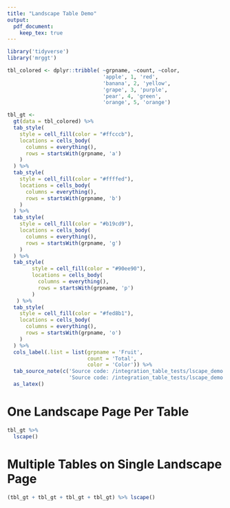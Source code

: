 ```yaml
---
title: "Landscape Table Demo"
output: 
  pdf_document:
    keep_tex: true
---
```


```r
library('tidyverse')
library('mrggt')

```

```r
tbl_colored <- dplyr::tribble( ~grpname, ~count, ~color,
                               'apple', 1, 'red',
                               'banana', 2, 'yellow',
                               'grape', 3, 'purple',
                               'pear', 4, 'green',
                               'orange', 5, 'orange')
```

```r
tbl_gt <-
  gt(data = tbl_colored) %>%
  tab_style(
    style = cell_fill(color = "#ffcccb"),
    locations = cells_body(
      columns = everything(),
      rows = startsWith(grpname, 'a')
    )
  ) %>%
  tab_style(
    style = cell_fill(color = "#ffffed"),
    locations = cells_body(
      columns = everything(),
      rows = startsWith(grpname, 'b')
    )
  ) %>%
  tab_style(
    style = cell_fill(color = "#b19cd9"),
    locations = cells_body(
      columns = everything(),
      rows = startsWith(grpname, 'g')
    )
  ) %>%
  tab_style(
        style = cell_fill(color = "#90ee90"),
        locations = cells_body(
          columns = everything(),
          rows = startsWith(grpname, 'p')
        )
   ) %>%
  tab_style(
    style = cell_fill(color = "#fed8b1"),
    locations = cells_body(
      columns = everything(),
      rows = startsWith(grpname, 'o')
    )
  ) %>%
  cols_label(.list = list(grpname = 'Fruit',
                          count = 'Total',
                          color = 'Color')) %>%
  tab_source_note(c('Source code: /integration_table_tests/lscape_demo.R',
                    'Source code: /integration_table_tests/lscape_demo.tex')) %>%
  as_latex()

```

# One Landscape Page Per Table
```r
tbl_gt %>%
  lscape()
```

# Multiple Tables on Single Landscape Page
```r
(tbl_gt + tbl_gt + tbl_gt + tbl_gt) %>% lscape()
```
